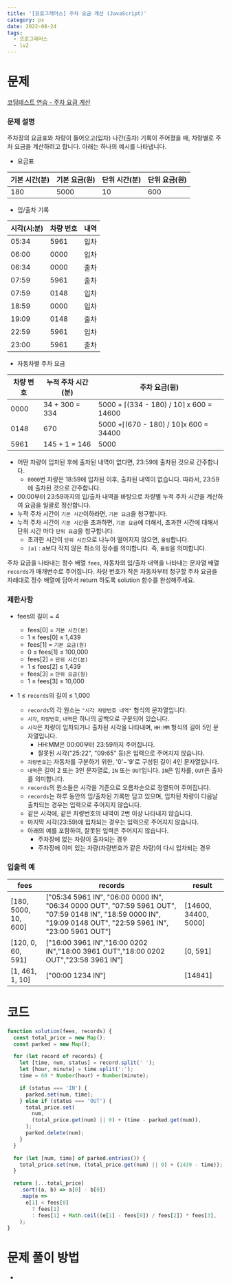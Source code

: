 ```yaml
---
title: '[프로그래머스] 주차 요금 계산 (JavaScript)'
category: ps
date: 2022-08-24
tags:
  - 프로그래머스
  - lv2
---
```


# 문제

[코딩테스트 연습 - 주차 요금 계산](https://school.programmers.co.kr/learn/courses/30/lessons/92341)

### 문제 설명

주차장의 요금표와 차량이 들어오고(입차) 나간(출차) 기록이 주어졌을 때, 차량별로 주차 요금을 계산하려고 합니다. 아래는 하나의 예시를 나타냅니다.

- 요금표

| 기본 시간(분) | 기본 요금(원) | 단위 시간(분) | 단위 요금(원) |
| ------------- | ------------- | ------------- | ------------- |
| 180           | 5000          | 10            | 600           |

- 입/출차 기록

| 시각(시:분) | 차량 번호 | 내역 |
| ----------- | --------- | ---- |
| 05:34       | 5961      | 입차 |
| 06:00       | 0000      | 입차 |
| 06:34       | 0000      | 출차 |
| 07:59       | 5961      | 출차 |
| 07:59       | 0148      | 입차 |
| 18:59       | 0000      | 입차 |
| 19:09       | 0148      | 출차 |
| 22:59       | 5961      | 입차 |
| 23:00       | 5961      | 출차 |

- 자동차별 주차 요금

| 차량 번호 | 누적 주차 시간(분) | 주차 요금(원)                           |
| --------- | ------------------ | --------------------------------------- |
| 0000      | 34 + 300 = 334     | 5000 + ⌈(334 - 180) / 10⌉ x 600 = 14600 |
| 0148      | 670                | 5000 +⌈(670 - 180) / 10⌉x 600 = 34400   |
| 5961      | 145 + 1 = 146      | 5000                                    |

- 어떤 차량이 입차된 후에 출차된 내역이 없다면, 23:59에 출차된 것으로 간주합니다.
  - `0000`번 차량은 18:59에 입차된 이후, 출차된 내역이 없습니다. 따라서, 23:59에 출차된 것으로 간주합니다.
- 00:00부터 23:59까지의 입/출차 내역을 바탕으로 차량별 누적 주차 시간을 계산하여 요금을 일괄로 정산합니다.
- 누적 주차 시간이 `기본 시간`이하라면, `기본 요금`을 청구합니다.
- 누적 주차 시간이 `기본 시간`을 초과하면, `기본 요금`에 더해서, 초과한 시간에 대해서 단위 시간 마다 `단위 요금`을 청구합니다.
  - 초과한 시간이 `단위 시간`으로 나누어 떨어지지 않으면, `올림`합니다.
  - `⌈a⌉` : a보다 작지 않은 최소의 정수를 의미합니다. 즉, `올림`을 의미합니다.

주차 요금을 나타내는 정수 배열 `fees`, 자동차의 입/출차 내역을 나타내는 문자열 배열 `records`가 매개변수로 주어집니다. 차량 번호가 작은 자동차부터 청구할 주차 요금을 차례대로 정수 배열에 담아서 return 하도록 solution 함수를 완성해주세요.

### 제한사항

- fees의 길이 = 4

  - fees[0] = `기본 시간(분)`
  - 1 ≤ fees[0] ≤ 1,439
  - fees[1] = `기본 요금(원)`
  - 0 ≤ fees[1] ≤ 100,000
  - fees[2] = `단위 시간(분)`
  - 1 ≤ fees[2] ≤ 1,439
  - fees[3] = `단위 요금(원)`
  - 1 ≤ fees[3] ≤ 10,000

- 1 ≤ `records`의 길이 ≤ 1,000
  - `records`의 각 원소는 `"시각 차량번호 내역"` 형식의 문자열입니다.
  - `시각`, `차량번호`, `내역`은 하나의 공백으로 구분되어 있습니다.
  - `시각`은 차량이 입차되거나 출차된 시각을 나타내며, `HH:MM` 형식의 길이 5인 문자열입니다.
    - HH:MM은 00:00부터 23:59까지 주어집니다.
    - 잘못된 시각("25:22", "09:65" 등)은 입력으로 주어지지 않습니다.
  - `차량번호`는 자동차를 구분하기 위한, '0'~'9'로 구성된 길이 4인 문자열입니다.
  - `내역`은 길이 2 또는 3인 문자열로, `IN` 또는 `OUT`입니다. `IN`은 입차를, `OUT`은 출차를 의미합니다.
  - `records`의 원소들은 시각을 기준으로 오름차순으로 정렬되어 주어집니다.
  - `records`는 하루 동안의 입/출차된 기록만 담고 있으며, 입차된 차량이 다음날 출차되는 경우는 입력으로 주어지지 않습니다.
  - 같은 시각에, 같은 차량번호의 내역이 2번 이상 나타내지 않습니다.
  - 마지막 시각(23:59)에 입차되는 경우는 입력으로 주어지지 않습니다.
  - 아래의 예를 포함하여, 잘못된 입력은 주어지지 않습니다.
    - 주차장에 없는 차량이 출차되는 경우
    - 주차장에 이미 있는 차량(차량번호가 같은 차량)이 다시 입차되는 경우

### 입출력 예

| fees                 | records                                                                                                                                                       | result               |
| -------------------- | ------------------------------------------------------------------------------------------------------------------------------------------------------------- | -------------------- |
| [180, 5000, 10, 600] | ["05:34 5961 IN", "06:00 0000 IN", "06:34 0000 OUT", "07:59 5961 OUT", "07:59 0148 IN", "18:59 0000 IN", "19:09 0148 OUT", "22:59 5961 IN", "23:00 5961 OUT"] | [14600, 34400, 5000] |
| [120, 0, 60, 591]    | ["16:00 3961 IN","16:00 0202 IN","18:00 3961 OUT","18:00 0202 OUT","23:58 3961 IN"]                                                                           | [0, 591]             |
| [1, 461, 1, 10]      | ["00:00 1234 IN"]                                                                                                                                             | [14841]              |

# 코드

```jsx
function solution(fees, records) {
  const total_price = new Map();
  const parked = new Map();

  for (let record of records) {
    let [time, num, status] = record.split(' ');
    let [hour, minute] = time.split(':');
    time = 60 * Number(hour) + Number(minute);

    if (status === 'IN') {
      parked.set(num, time);
    } else if (status === 'OUT') {
      total_price.set(
        num,
        (total_price.get(num) || 0) + (time - parked.get(num)),
      );
      parked.delete(num);
    }
  }

  for (let [num, time] of parked.entries()) {
    total_price.set(num, (total_price.get(num) || 0) + (1439 - time));
  }

  return [...total_price]
    .sort((a, b) => a[0] - b[0])
    .map(e =>
      e[1] < fees[0]
        ? fees[1]
        : fees[1] + Math.ceil((e[1] - fees[0]) / fees[2]) * fees[3],
    );
}
```

# 문제 풀이 방법

-
